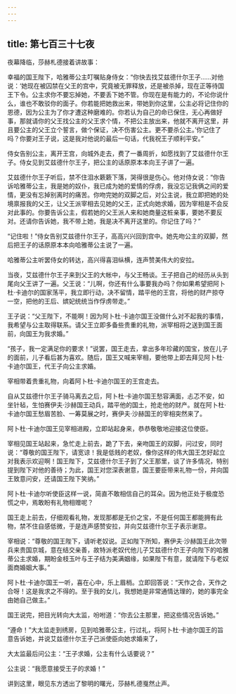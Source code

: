 ```yaml
---
---
---
```

title: 第七百三十七夜
---






夜幕降临，莎赫札德接着讲故事：





幸福的国王陛下，哈雅蒂公主叮嘱贴身侍女：“你快去找艾兹德什尔王子……对他说：‘她现在被囚禁在父王的宫中，究竟被无罪释放，还是被杀掉，现在正等待国王下令。公主求你不要忘掉她，不要丢下她不管。你现在是有能力的，不论你说什么，谁也不敢驳你的面子。你若能把她救出来，带她到你这里，公主必将记住你的恩德，因为公主为了你才遭这种磨难的。你若认为自己的命已保住，无心再做好事，那就请你的父王找公主的父王求个情，不把公主放出来，他就不离开这里，并且要公主的父王立个誓言，做个保证，决不伤害公主。更不要杀公主。’你记住了吗？你要对王子说，这是我对他说的最后一句话，代我祝王子顺利平安。”

侍女告别公主，离开王宫，向城外走去，费了一番周折，如愿找到了艾兹德什尔王子。侍女见到艾兹德什尔王子，把公主的话原原本本向王子讲了一遍。

艾兹德什尔王子听后，禁不住泪水簌簌下落，哭得很是伤心。他对侍女说：“你告诉哈雅蒂公主，我是她的奴仆，我已成为她的爱情的俘虏，我没忘记我俩之间的爱情，更没有忘掉别离时的痛苦。你吻完她的双脚之后，对公主说，我立即把她的处境禀报我的父王，让父王派宰相去见她的父王，正式向她求婚，因为宰相是不会反对此事的。你要告诉公主，假若她的父王派人来和她商量这桩亲事，要她不要反对。还请你告诉她，我不带上她，我是决不离开这里的。你记住了吗？”

“记住啦！”侍女告别艾兹德什尔王子，高高兴兴回到宫中。她先吻公主的双脚，然后把王子的话原原本本向哈雅蒂公主说了一遍。

哈雅蒂公主听罢侍女的转达，高兴得喜泪纵横，连声赞美伟大的安拉。

当夜，艾兹德什尔王子来到父王的大帐中，与父王畅谈。王子把自己的经历从头到尾向父王讲了一遍。父王说：“儿啊，你还有什么事要我办吗？你如果希望把阿卜杜·卡迪尔的国家荡平，我立即行动，决不留情，踏平他的王宫，将他的财产掠夺一空，把他的王后、嫔妃统统当作俘虏带走。”

王子说：“父王陛下，不能啊！因为阿卜杜·卡迪尔国王没做什么对不起我的事情，我希望与公主取得联系。请父王立即多备些贵重的礼物，派宰相将之送到国王面前，向国王为我求婚。”

“孩子，我一定满足你的要求！”说罢，国王走去，拿出多年珍藏的国宝，放在儿子的面前，儿子看后甚为喜欢。随后，国王又喊来宰相，要他带上即去拜见阿卜杜·卡迪尔国王，代王子向公主求婚。

宰相带着贵重礼物，向着阿卜杜·卡迪尔国王的王宫走去。

自从艾兹德什尔王子骑马离去之后，阿卜杜·卡迪尔国王愁容满面，忐忑不安，如坐针毡，生怕赛伊夫·沙赫国王动兵，踏平他的国土，抢走他的财产。就在阿卜杜·卡迪尔国王愁眉苦脸、一筹莫展之时，赛伊夫·沙赫国王的宰相突然来了。

阿卜杜·卡迪尔国王见宰相进殿，立即站起身来，恭恭敬敬地迎接这位使臣。

宰相见国王站起来，急忙走上前去，跪了下去，亲吻国王的双脚，问过安，同时说：“尊敬的国王陛下，请宽谅！我是低贱的老奴，像你这样的伟大国王怎好起立对我表示欢迎啊！国王陛下，艾兹德什尔王子到了父王那里，谈了许多情况，特别提到陛下对他的善待；为此，国王对您深表谢意，国王要臣带来礼物一份，并向国王致意问安，还请国王陛下笑纳。”

阿卜杜·卡迪尔听使臣这样一说，简直不敢相信自己的耳朵。因为他正处于极度恐慌之中，焉敢盼有礼物相赠呢？

国王走上前去，仔细观看礼物，发现那都是无价之宝，不是任何国王都能拥有此物，禁不住自感低微，于是连声感赞安拉，并向艾兹德什尔王子表示谢意。

宰相说：“尊敬的国王陛下，请听老奴说。正如陛下所知，赛伊夫·沙赫国王此次带兵来贵国京城，意在结交亲善，故特派老奴代他儿子艾兹德什尔王子向陛下的哈雅蒂公主求婚，期盼金枝玉叶与王子结为美满姻缘，如果陛下有意，就请陛下与老奴面商婚姻大事。”

阿卜杜·卡迪尔国王一听，喜在心中，乐上眉梢。立即回答说：“天作之合，天作之合呀！这是我求之不得的。至于我的女儿，我想她是非常通情达理的，她的事完全由她自己做主。”

国王说完，把目光转向大太监，吩咐道：“你去公主那里，把这些情况告诉她。”

“遵命！”大太监走到绣房，见到哈雅蒂公主，行过礼，将阿卜杜·卡迪尔国王的旨意告诉她，并说艾兹德什尔王子己派使臣向她求婚来了，

大太监最后问公主：“王子求婚，公主有什么话要说？”

公主说：“我愿意接受王子的求婚！”





讲到这里，眼见东方透出了黎明的曙光，莎赫札德戛然止声。
